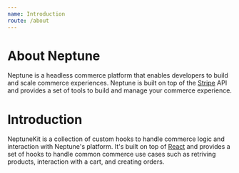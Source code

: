 ```yaml
---
name: Introduction
route: /about
---
```


# About Neptune

Neptune is a headless commerce platform that enables developers to build and scale commerce experiences. Neptune is built on top of the [Stripe](https://stripe.com) API and provides a set of tools to build and manage your commerce experience.

# Introduction

NeptuneKit is a collection of custom hooks to handle commerce logic and interaction with Neptune's platform. It's built on top of [React](https://reactjs.org/) and provides a set of hooks to handle common commerce use cases such as retriving products, interaction with a cart, and creating orders.
